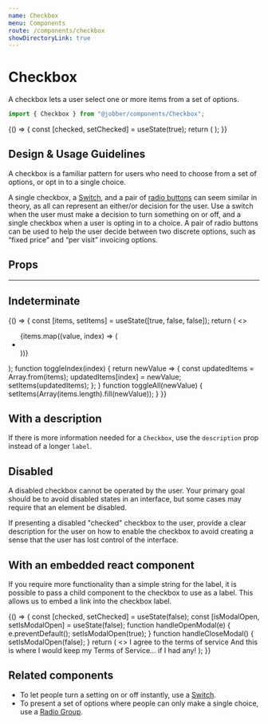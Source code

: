 ```yaml
---
name: Checkbox
menu: Components
route: /components/checkbox
showDirectoryLink: true
---
```



# Checkbox

<ComponentStatus stage="ready" responsive="yes" accessible="yes" />

A checkbox lets a user select one or more items from a set of options.

```ts
import { Checkbox } from "@jobber/components/Checkbox";
```

<Playground>
  {() => {
    const [checked, setChecked] = useState(true);
    return (
      <Checkbox
        checked={checked}
        label="Save card for future use"
        onChange={setChecked}
      />
    );
  }}
</Playground>

## Design & Usage Guidelines

A checkbox is a familiar pattern for users who need to choose from a set of
options, or opt in to a single choice.

A single checkbox, a [Switch](switch), and a pair of
[radio buttons](radio-group) can seem similar in theory, as all can represent an
either/or decision for the user. Use a switch when the user must make a decision
to turn something on or off, and a single checkbox when a user is opting in to a
choice. A pair of radio buttons can be used to help the user decide between two
discrete options, such as “fixed price” and “per visit” invoicing options.

## Props

<Props of={Checkbox} />

---

## Indeterminate

<Playground>
  {() => {
    const [items, setItems] = useState([true, false, false]);
    return (
      <>
        <Checkbox
          label="Select All"
          checked={!items.includes(false)}
          onChange={toggleAll}
          indeterminate={items.includes(false) && items.includes(true)}
        />
        <ul>
          {items.map((value, index) => (
            <li key={index}>
              <Checkbox
                label={`Item ${index}`}
                checked={value}
                onChange={toggleIndex(index)}
              />
            </li>
          ))}
        </ul>
      </>
    );
    function toggleIndex(index) {
      return newValue => {
        const updatedItems = Array.from(items);
        updatedItems[index] = newValue;
        setItems(updatedItems);
      };
    }
    function toggleAll(newValue) {
      setItems(Array(items.length).fill(newValue));
    }
  }}
</Playground>

## With a description

If there is more information needed for a `Checkbox`, use the `description` prop
instead of a longer `label`.

<Playground>
  <Checkbox
    label="Save card for future use"
    description="If you save your card now, you'll never need to save it again."
  />
</Playground>

## Disabled

A disabled checkbox cannot be operated by the user. Your primary goal should be
to avoid disabled states in an interface, but some cases may require that an
element be disabled.

If presenting a disabled "checked" checkbox to the user, provide a clear
description for the user on how to enable the checkbox to avoid creating a sense
that the user has lost control of the interface.

<Playground>
  <Checkbox
    disabled={true}
    defaultChecked={true}
    label="Subscribe on marketing emails"
  />
</Playground>

## With an embedded react component

If you require more functionality than a simple string for the label, it is
possible to pass a child component to the checkbox to use as a label. This
allows us to embed a link into the checkbox label.

<Playground>
  {() => {
    const [checked, setChecked] = useState(false);
    const [isModalOpen, setIsModalOpen] = useState(false);
    function handleOpenModal(e) {
      e.preventDefault();
      setIsModalOpen(true);
    }
    function handleCloseModal() {
      setIsModalOpen(false);
    }
    return (
      <>
        <Checkbox checked={checked} onClick={setChecked}>
          <Text>
            I agree to the
            <a
              style={{
                color: "var(--color-interactive)",
                textDecoration: "underline",
              }}
              onClick={handleOpenModal}
            >
              terms of service
            </a>
          </Text>
        </Checkbox>
        <Modal
          title="Terms of Service"
          open={isModalOpen}
          onRequestClose={handleCloseModal}
        >
          <Content>
            <Text>
              And this is where I would keep my Terms of Service... if I had
              any!
            </Text>
          </Content>
        </Modal>
      </>
    );
  }}
</Playground>

## Related components

- To let people turn a setting on or off instantly, use a [Switch](switch).
- To present a set of options where people can only make a single choice, use a
  [Radio Group](radio-group).
